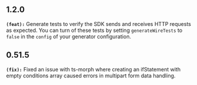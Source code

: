 ## 1.2.0
**`(feat):`** Generate tests to verify the SDK sends and receives HTTP requests as expected.
You can turn of these tests by setting `generateWireTests` to `false` in the `config` of your generator configuration.


## 0.51.5
**`(fix):`** Fixed an issue with ts-morph where creating an ifStatement with empty conditions array caused errors in multipart form data handling.


